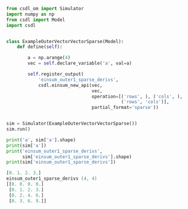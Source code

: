 ```py
from csdl_om import Simulator
import numpy as np
from csdl import Model
import csdl


class ExampleOuterVectorVectorSparse(Model):
    def define(self):

        a = np.arange(4)
        vec = self.declare_variable('a', val=a)

        self.register_output(
            'einsum_outer1_sparse_derivs',
            csdl.einsum_new_api(vec,
                                vec,
                                operation=[('rows', ), ('cols', ),
                                           ('rows', 'cols')],
                                partial_format='sparse'))


sim = Simulator(ExampleOuterVectorVectorSparse())
sim.run()

print('a', sim['a'].shape)
print(sim['a'])
print('einsum_outer1_sparse_derivs',
      sim['einsum_outer1_sparse_derivs'].shape)
print(sim['einsum_outer1_sparse_derivs'])
```


```a (4,)
[0. 1. 2. 3.]
einsum_outer1_sparse_derivs (4, 4)
[[0. 0. 0. 0.]
 [0. 1. 2. 3.]
 [0. 2. 4. 6.]
 [0. 3. 6. 9.]]
```
